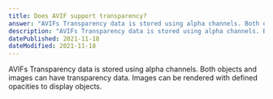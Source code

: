 ```yaml
---
title: Does AVIF support transparency?
answer: "AVIFs Transparency data is stored using alpha channels. Both objects and images can have transparency data. Images can be rendered with defined opacities to display objects."
description: "AVIFs Transparency data is stored using alpha channels. Both objects and images can have transparency data. Images can be rendered with defined opacities to display objects."
datePublished: 2021-11-18
dateModified: 2021-11-18
---
```


AVIFs Transparency data is stored using alpha channels. Both objects and images can have transparency data. Images can be rendered with defined opacities to display objects.
